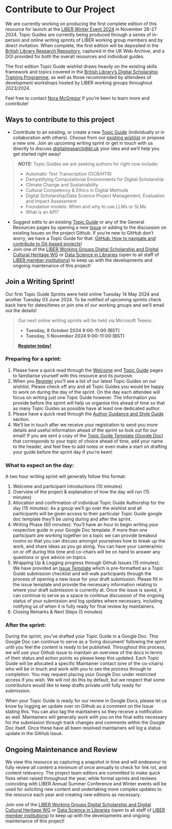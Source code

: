 # Contribute to Our Project {.unnumbered}

We are currently working on producing the first complete edition of this resource for launch at the [LIBER Winter Event 2024](https://libereurope.eu/event/liber-winter-event-2024/) in November 26-27 2024. Topic Guides are currently being produced through a series of in-person and online writing sprints of LIBER working group members and by direct invitation. When complete, the first edition will be deposited in the [British Library Research Repository](https://bl.iro.bl.uk/), captured in the UK Web Archive, and a DOI provided for both the overall resources and individual guides. 

The first edition Topic Guide wishlist draws heavily on the existing skills framework and topics covered in the [British Library’s Digital Scholarship Training Programme](https://blogs.bl.uk/digital-scholarship/2024/04/recovered-pages-dstp.html), as well as those recommended by attendees of development workshops hosted by LIBER working groups throughout 2023/2024.

Feel free to contact [Nora McGregor](mailto:digitalresearch@bl.uk) if you're keen to learn more and contribute!

## Ways to contribute to this project

- Contribute to an existing, or create a new [Topic Guide](topicguides.qmd) (individually or in collaboration with others). Choose from our [existing wishlist](https://docs.google.com/spreadsheets/d/1FYR9UyZ7lWJOfsucZspw5sm9rmnTtHXecaYpCbVvDdI/edit#gid=851320609) or propose a new one. Join an upcoming writing sprint or get in touch with us directly to discuss [digitalresearch@bl.uk](mailto:digitalresearch@bl.uk) your idea and we'll help you get started right away!

> **_NOTE:_** Topic Guides we are seeking authors for right now include: 
>
>- Automatic Text Transcription (OCR/HTR)
>- Demystifying Computational Environments for Digital Scholarship
>- Climate Change and Sustainability
>- Cultural Competency & Ethics in Digital Methods
>- Digital Scholarship/Data Science Project Management, Evaluation and Impact Assessment
>- Foundation models: When and why to use LLMs or SLMs
>- What is an API?

- Suggest edits to an existing [Topic Guide](topicguides.qmd) or any of the General Resources pages by opening a new [Issue](https://github.com/libereurope/ds-essentials/issues) or adding to the discussion on existing Issues on the project Github. If you're new to GitHub don't worry, we have a Topic Guide for that: [GitHub: How to navigate and contribute to Git-based projects](https://libereurope.github.io/ds-essentials/github.html)!
- Join one of the [LIBER Working Groups Digital Scholarship and Digital Cultural Heritage WG](https://libereurope.eu/working-group/digital-scholarship-and-digital-cultural-heritage-collections-working-group/) or [Data Science in Libraries](https://libereurope.eu/working-group/liber-data-science-in-libraries-working-group/) (open to all staff of [LIBER member institutions](https://libereurope.eu/liber-participants/)) to keep up with the developments and ongoing maintenance of this project!

## Join a Writing Sprint! 
Our first Topic Guide Sprints were held online Tuesday 14 May 2024 and another Tuesday 03 June 2024. To be notified of upcoming sprints check back here for dates/times or join one of our working groups and we'll email out the details!

> Our next online writing sprints will be held via Microsoft Teams: </br>
> 
>* **Tuesday, 8 October 2024 9:00-11:00 (BST)**
>* **Tuesday, 5 November 2024 9:00-11:00 (BST)** </br>
>
> [**Register today!**](https://forms.office.com/e/iw7FVA0L5c)
> 


### Preparing for a sprint:

1. Please have a quick read through the [Welcome](index.qmd) and [Topic Guide](topicguides.qmd) pages to familiarise yourself with this resource and its purpose.
2. When you [Register](https://forms.office.com/Pages/ResponsePage.aspx?id=t0ykIcP5AE-a-r0ejoi82X7ZIEJh0odPq9ej1FnpQEJUNTlTTTQ3WjBWU0gxOTdaNk1WSUpVV1FPRS4u) you'll see a list of our latest Topic Guides on our wishlist. Please check off any and all Topic Guides you would be happy to work on during the day of the sprint. On the day each attendee will focus on writing just one Topic Guide however. The information you provide before the sprint will help us organise this ahead of time so that as many Topic Guides as possible have at least one dedicated author.  
3. Please have a quick read through the [Author Guidance and Style Guide](guidelines.qmd) section. 
4. We'll be in touch after we receive your registration to send you more details and useful information ahead of the sprint so look out for our email! If you are sent a copy of the [Topic Guide Template (Google Doc)](https://drive.google.com/drive/folders/1okdNMn1Jg1M8Enzavuqe_elsWH0uV1p1?usp=sharing) that corresponds to your topic of choice ahead of time, add your name to the header, and feel free to add notes or even make a start on drafting your guide before the sprint day if you're keen!

### What to expect on the day:
A two hour writing sprint will generally follow this format:

1. Welcome and participant introductions (10 minutes)  
2. Overview of the project & explanation of how the day will run (15 minutes)  
3. Allocation and confirmation of individual Topic Guide Authorship for the day (15 minutes): As a group we'll go over the wishlist and all participants will be given access to their particular Topic Guide google doc template they'll be using during and after the sprint.
4. Writing Phase (60 minutes): You'll have an hour to begin writing your respective guide in your Google Doc template. If more than one participant are working together on a topic we can provide breakout rooms so that you can discuss amongst yourselves how to break up the work, and share ideas as you go along. You can have your camera/mic on or off during this time and co-chairs will be on hand to answer any questions or give advice on topics.
5. Wrapping Up & Logging progress through Github Issues (15 minutes): We have provided an [Issue Template](https://github.com/libereurope/ds-essentials/issues) which is pre-formatted as a Topic Guide submission checklist and will walk participants through the process of opening a new issue for your draft submission. Please fill in the issue template and provide the necessary information relating to where your draft submission is currently at. Once the issue is saved, it can continue to serve as a space to continue discussion of the ongoing status of your submission and log updates where necessary, including notifying us of when it is fully ready for final review by maintainers. 
6. Closing Remarks & Next Steps (5 minutes)

### After the sprint:

During the sprint, you’ve drafted your Topic Guide in a Google Doc. This Google Doc can continue to serve as a ‘living document’ following the sprint until you feel the content is ready to be published. Throughout this process, we will use your Github issue to maintain an overview of the docs in terms of their status and action points so please keep this updated. Each Topic Guide will be allocated a specific Maintainer contact (one of the co-chairs) who will be in touch and work with you to see the process through to completion. You may request placing your Google Doc under restricted access if you wish. We will not do this by default, but we respect that some contributors would like to keep drafts private until fully ready for submission.

When your Topic Guide is ready for our review in Google Docs, please let us know by logging an update over on Github as a comment on the Issue stating this. You can also tag the maintainers so they receive a notification as well. Maintainers will generally work with you on the final edits necessary for the submission through track changes and comments within the Google Doc itself. Once these have all been resolved maintainers will log a status update in the GitHub issue.

## Ongoing Maintenance and Review

We view this resource as capturing a snapshot in time and will endeavour to fully review all content a minimum of once annually to check for link rot, and content relevancy. The project team editors are committed to make quick fixes when raised throughout the year, while formal sprints and reviews coinciding with LIBER Annual Summer Conference and Winter events will be used for soliciting new content and undertaking more complex updates to the resource each year and creating new editions as necessary. 

Join one of the [LIBER Working Groups Digital Scholarship and Digital Cultural Heritage WG](https://libereurope.eu/working-group/digital-scholarship-and-digital-cultural-heritage-collections-working-group/) or [Data Science in Libraries](https://libereurope.eu/working-group/liber-data-science-in-libraries-working-group/) (open to all staff of [LIBER member institutions](https://libereurope.eu/liber-participants/)) to keep up with the developments and ongoing maintenance of this project!


